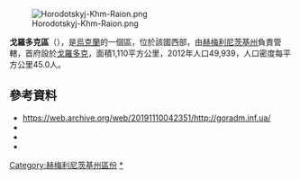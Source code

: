 [[Image:Horodotskyj-Khm-Raion.png|right]]

{{Coord|47|46|36|N|27|19|27|E|display=title}}

'''戈羅多克區'''（{{lang-uk|Городоцький район}}），是[[烏克蘭|烏克蘭]]的一個區，位於該國西部，由[[赫梅利尼茨基州|赫梅利尼茨基州]]負責管轄，首府設於[[戈羅多克_(烏克蘭)|戈羅多克]]，面積1,110平方公里，2012年人口49,939，人口密度每平方公里45.0人。

==參考資料==
*[https://web.archive.org/web/20191110042351/http://goradm.inf.ua/ https://web.archive.org/web/20191110042351/http://goradm.inf.ua/]
*{{cite web|title=Horodok Raion, Khmelnytskyi Oblast|url=http://w1.c1.rada.gov.ua/pls/z7502/A005?rdat1=29.04.2012&rf7571=35601|work=Regions of Ukraine and their Structure|publisher=[[Verkhovna_Rada|Verkhovna Rada of Ukraine]]|accessdate=9 January 2013|language=uk|deadurl=yes|archiveurl=https://web.archive.org/web/20160304060901/http://w1.c1.rada.gov.ua/pls/z7502/A005?rdat1=29.04.2012&rf7571=35601|archivedate=2016年3月4日}}
*{{cite web|title=Horodok and the raion|url=http://www.castles.com.ua/horodochchyna.html|work=Castles and Monuments of Ukraine|accessdate=9 January 2013|language=uk|archive-date=2021-01-16|archive-url=https://web.archive.org/web/20210116051233/https://castles.com.ua/horodochchyna.html|dead-url=no}}
* {{cite web|title=Welcome|url=http://goradm.inf.ua|work=Horodok Raion Administration|accessdate=9 January 2013|language=uk|archive-url=https://web.archive.org/web/20191110042351/http://goradm.inf.ua/|archive-date=2019-11-10|dead-url=yes}}

{{DEFAULTSORT:Городоцький район}}
[[Category:赫梅利尼茨基州區份|Category:赫梅利尼茨基州區份]]
[[Category:戈羅多克區_(赫梅利尼茨基州)|*]]


{{Khmelnytskyi-geo-stub}}